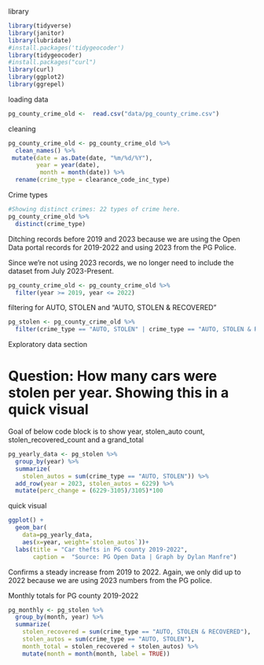 library
```r
library(tidyverse)
library(janitor)
library(lubridate)
#install.packages('tidygeocoder')
library(tidygeocoder)
#install.packages("curl")
library(curl)
library(ggplot2)
library(ggrepel)
```

loading data
```r
pg_county_crime_old <-  read.csv("data/pg_county_crime.csv")
```

cleaning
```r
pg_county_crime_old <- pg_county_crime_old %>% 
  clean_names() %>% 
 mutate(date = as.Date(date, "%m/%d/%Y"),
        year = year(date),
         month = month(date)) %>% 
  rename(crime_type = clearance_code_inc_type)
```

Crime types
```r
#Showing distinct crimes: 22 types of crime here.
pg_county_crime_old %>% 
  distinct(crime_type)
```

Ditching records before 2019 and 2023 because we are using the Open Data portal records for 2019-2022 and using 2023 from the PG Police.

Since we're not using 2023 records, we no longer need to include the dataset from July 2023-Present.

```r
pg_county_crime_old <- pg_county_crime_old %>% 
  filter(year >= 2019, year <= 2022)
```

filtering for AUTO, STOLEN and "AUTO, STOLEN & RECOVERED"
```r
pg_stolen <- pg_county_crime_old %>% 
  filter(crime_type == "AUTO, STOLEN" | crime_type == "AUTO, STOLEN & RECOVERED" )
```

Exploratory data section

# Question: How many cars were stolen per year. Showing this in a quick visual

Goal of below code block is to show year, stolen_auto count, stolen_recovered_count and a grand_total
```r
pg_yearly_data <- pg_stolen %>%
  group_by(year) %>%
  summarize(
    stolen_autos = sum(crime_type == "AUTO, STOLEN")) %>% 
  add_row(year = 2023, stolen_autos = 6229) %>% 
  mutate(perc_change = (6229-3105)/3105)*100

```

quick visual
```r
ggplot() + 
  geom_bar(
    data=pg_yearly_data, 
    aes(x=year, weight=`stolen_autos`))+
  labs(title = "Car thefts in PG county 2019-2022",
       caption =  "Source: PG Open Data | Graph by Dylan Manfre")
```
Confirms a steady increase from 2019 to 2022. Again, we only did up to 2022 because we are using 2023 numbers from the PG police.

Monthly totals for PG county 2019-2022
```r
pg_monthly <- pg_stolen %>% 
  group_by(month, year) %>% 
  summarize(
    stolen_recovered = sum(crime_type == "AUTO, STOLEN & RECOVERED"),
    stolen_autos = sum(crime_type == "AUTO, STOLEN"),
    month_total = stolen_recovered + stolen_autos) %>% 
    mutate(month = month(month, label = TRUE))

```

